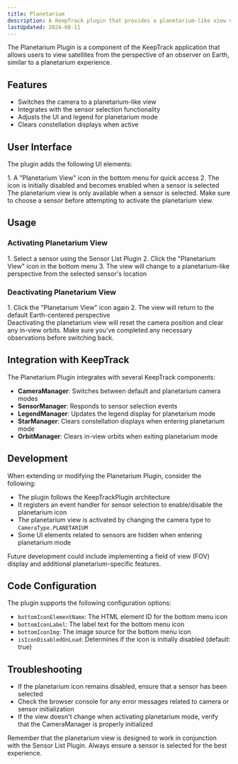 ```yaml
---
title: Planetarium
description: A KeepTrack plugin that provides a planetarium-like view of satellites from the perspective of an observer on Earth.
lastUpdated: 2024-08-11
---
```



The Planetarium Plugin is a component of the KeepTrack application that allows users to view satellites from the perspective of an observer on Earth, similar to a planetarium experience.

## Features

- Switches the camera to a planetarium-like view
- Integrates with the sensor selection functionality
- Adjusts the UI and legend for planetarium mode
- Clears constellation displays when active

## User Interface

The plugin adds the following UI elements:

<Steps>
1. A "Planetarium View" icon in the bottom menu for quick access
2. The icon is initially disabled and becomes enabled when a sensor is selected
</Steps>

<Aside>
  The planetarium view is only available when a sensor is selected. Make sure to choose a sensor before attempting to activate the planetarium view.
</Aside>

## Usage

### Activating Planetarium View
<Steps>
1. Select a sensor using the Sensor List Plugin
2. Click the "Planetarium View" icon in the bottom menu
3. The view will change to a planetarium-like perspective from the selected sensor's location
</Steps>

### Deactivating Planetarium View
<Steps>
1. Click the "Planetarium View" icon again
2. The view will return to the default Earth-centered perspective
</Steps>

<Aside type="caution">
  Deactivating the planetarium view will reset the camera position and clear any in-view orbits. Make sure you've completed any necessary observations before switching back.
</Aside>

## Integration with KeepTrack

The Planetarium Plugin integrates with several KeepTrack components:

- **CameraManager**: Switches between default and planetarium camera modes
- **SensorManager**: Responds to sensor selection events
- **LegendManager**: Updates the legend display for planetarium mode
- **StarManager**: Clears constellation displays when entering planetarium mode
- **OrbitManager**: Clears in-view orbits when exiting planetarium mode

## Development

When extending or modifying the Planetarium Plugin, consider the following:

- The plugin follows the KeepTrackPlugin architecture
- It registers an event handler for sensor selection to enable/disable the planetarium icon
- The planetarium view is activated by changing the camera type to `CameraType.PLANETARIUM`
- Some UI elements related to sensors are hidden when entering planetarium mode

<Aside>
  Future development could include implementing a field of view (FOV) display and additional planetarium-specific features.
</Aside>

## Code Configuration

The plugin supports the following configuration options:

- `bottomIconElementName`: The HTML element ID for the bottom menu icon
- `bottomIconLabel`: The label text for the bottom menu icon
- `bottomIconImg`: The image source for the bottom menu icon
- `isIconDisabledOnLoad`: Determines if the icon is initially disabled (default: true)

## Troubleshooting

- If the planetarium icon remains disabled, ensure that a sensor has been selected
- Check the browser console for any error messages related to camera or sensor initialization
- If the view doesn't change when activating planetarium mode, verify that the CameraManager is properly initialized

<Aside type="tip">
  Remember that the planetarium view is designed to work in conjunction with the Sensor List Plugin. Always ensure a sensor is selected for the best experience.
</Aside>